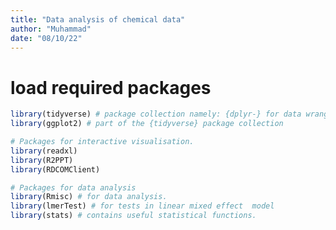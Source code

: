 ```yaml
---
title: "Data analysis of chemical data"
author: "Muhammad"
date: "08/10/22"
---
```




# load required packages
```r

library(tidyverse) # package collection namely: {dplyr-} for data wrangling, {tibble-} for dataframes
library(ggplot2) # part of the {tidyverse} package collection

# Packages for interactive visualisation.
library(readxl) 
library(R2PPT)
library(RDCOMClient)

# Packages for data analysis
library(Rmisc) # for data analysis.
library(lmerTest) # for tests in linear mixed effect  model
library(stats) # contains useful statistical functions.

```

```r

```

